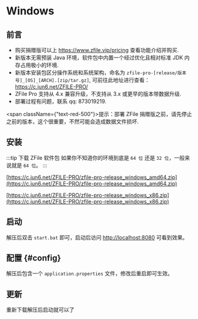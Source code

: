 
# Windows

## 前言

- 购买捐赠版可以上 https://www.zfile.vip/pricing 查看功能介绍并购买.
- 新版本无需预装 Java 环境，软件包中内置一个经过优化且相对标准 JDK 内存占用极小的环境.
- 新版本安装包区分操作系统和系统架构，命名为 `zfile-pro-[release/版本号]_[OS]_[ARCH].[zip/tar.gz]`, 可前往此地址进行查看： https://c.jun6.net/ZFILE-PRO/
- ZFile Pro 支持从 4.x 兼容升级，不支持从 3.x 或更早的版本带数据升级.
- 部署过程有问题，联系 qq: 873019219.

<span className={"text-red-500"}>提示：部署 ZFile 捐赠版之前，请先停止之前的版本，这个很重要，不然可能会造成数据文件损坏.</span>


## 安装

:::tip 下载 ZFile 软件包
如果你不知道你的环境到底是 `64 位` 还是 `32 位`，一般来说就是 `64 位`。
:::


<Tabs>
<TabItem value="64" label="64 位">

[https://c.jun6.net/ZFILE-PRO/zfile-pro-release_windows_amd64.zip](https://c.jun6.net/ZFILE-PRO/zfile-pro-release_windows_amd64.zip)

</TabItem>
<TabItem value="32" label="32 位">

[https://c.jun6.net/ZFILE-PRO/zfile-pro-release_windows_x86.zip](https://c.jun6.net/ZFILE-PRO/zfile-pro-release_windows_x86.zip)

</TabItem>
</Tabs>


## 启动

解压后双击 `start.bat` 即可，启动后访问 [http://localhost:8080](http://localhost:8080) 可看到效果。

## 配置 {#config}

解压后包含一个 `application.properties` 文件，修改后重启即可生效。

## 更新

重新下载解压后启动就可以了